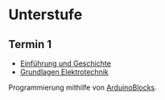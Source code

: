 # Unterstufe

## Termin 1

- [Einführung und Geschichte](https://github.com/julyPe/arduinoCar/blob/master/unterstufe/quiz_history.pdf)  
- [Grundlagen Elektrotechnik](https://github.com/julyPe/arduinoCar/blob/master/oberstufe/basicsElectronic.pdf)

Programmierung mithilfe von [ArduinoBlocks](http://www.arduinoblocks.com/).